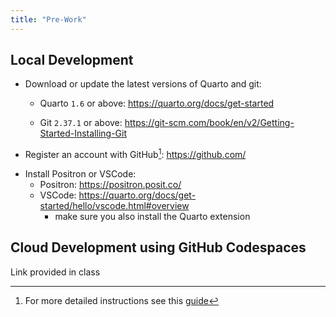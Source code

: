 ```yaml
---
title: "Pre-Work"
---
```


## Local Development

-   Download or update the latest versions of Quarto and git:

    -   Quarto `1.6` or above: <https://quarto.org/docs/get-started>

    -   Git `2.37.1` or above: <https://git-scm.com/book/en/v2/Getting-Started-Installing-Git>

-   Register an account with GitHub[^2]: <https://github.com/>

[^2]: For more detailed instructions see this [guide](https://happygitwithr.com/github-acct.html)

-   Install Positron or VSCode:
    -   Positron: <https://positron.posit.co/>
    -   VSCode: <https://quarto.org/docs/get-started/hello/vscode.html#overview>
        -   make sure you also install the Quarto extension


## Cloud Development using GitHub Codespaces

Link provided in class
<!-- [![Open in GitHub Codespaces](https://github.com/codespaces/badge.svg)](https://codespaces.new/cynthiahqy/demo-quarto-container?quickstart=1) -->